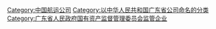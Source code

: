 [[Category:中国航运公司|Category:中国航运公司]]
[[Category:以中华人民共和国广东省公司命名的分类|Category:以中华人民共和国广东省公司命名的分类]]
[[Category:广东省人民政府国有资产监督管理委员会监管企业|Category:广东省人民政府国有资产监督管理委员会监管企业]]